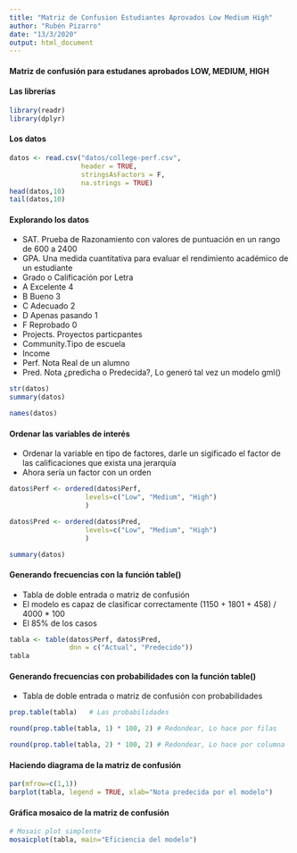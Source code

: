 ```yaml
---
title: "Matriz de Confusion Estudiantes Aprovados Low Medium High"
author: "Rubén Pizarro"
date: "13/3/2020"
output: html_document
---
```


#### Matriz de confusión para estudanes aprobados LOW, MEDIUM, HIGH
#### Las librerías
```r
library(readr)
library(dplyr)
```


#### Los datos
```r
datos <- read.csv("datos/college-perf.csv", 
                  header = TRUE, 
                  stringsAsFactors = F, 
                  na.strings = TRUE)
head(datos,10)
tail(datos,10)

```

#### Explorando los datos
* SAT. Prueba de Razonamiento con valores de puntuación en un rango de 600 a 2400
* GPA. Una medida cuantitativa para evaluar el rendimiento académico de un estudiante
* Grado o Calificación por Letra
*   A	Excelente	4
*   B	Bueno	3
*   C	Adecuado	2
*   D	Apenas pasando	1
*   F	Reprobado	0
* Projects. Proyectos particpantes
* Community.Tipo de escuela
* Income
* Perf. Nota Real de un alumno
* Pred. Nota ¿predicha o Predecida?, Lo generó tal vez un modelo gml()
```r
str(datos)
summary(datos)

names(datos)
```

#### Ordenar las variables de interés
* Ordenar la variable en tipo de factores, darle un sigificado el factor de las calificaciones que exista una jerarquía
* Ahora sería un factor con un orden
```r
datos$Perf <- ordered(datos$Perf, 
                   levels=c("Low", "Medium", "High")
                   )

datos$Pred <- ordered(datos$Pred, 
                   levels=c("Low", "Medium", "High")
                   )

summary(datos)
```

#### Generando frecuencias con la función table()
* Tabla de doble entrada o matriz de confusión
* El modelo es capaz de clasificar correctamente (1150 + 1801 + 458) / 4000 * 100
* El 85% de los casos
```r
tabla <- table(datos$Perf, datos$Pred,  
               dnn = c("Actual", "Predecido"))
tabla
```

#### Generando frecuencias con probabilidades con la función table()
* Tabla de doble entrada o matriz de confusión con probabilidades
```r
prop.table(tabla)   # Las probabilidades

round(prop.table(tabla, 1) * 100, 2) # Redondear, Lo hace por filas

round(prop.table(tabla, 2) * 100, 2) # Redondear, Lo hace por columna

```


#### Haciendo diagrama de la matriz de confusión
```r
par(mfrow=c(1,1))
barplot(tabla, legend = TRUE, xlab="Nota predecida por el modelo")

```

#### Gráfica mosaico de la matriz de confusión
```r
# Mosaic plot simplente
mosaicplot(tabla, main="Eficiencia del modelo")

```

